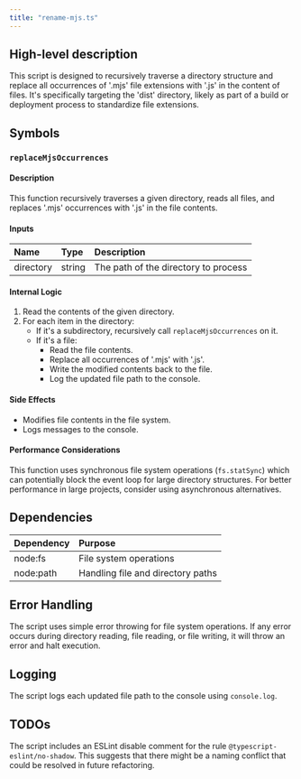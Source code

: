 ```yaml
---
title: "rename-mjs.ts"
---
```


## High-level description
This script is designed to recursively traverse a directory structure and replace all occurrences of '.mjs' file extensions with '.js' in the content of files. It's specifically targeting the 'dist' directory, likely as part of a build or deployment process to standardize file extensions.

## Symbols

### `replaceMjsOccurrences`
#### Description
This function recursively traverses a given directory, reads all files, and replaces '.mjs' occurrences with '.js' in the file contents.

#### Inputs
| Name | Type | Description |
|:-----|:-----|:------------|
| directory | string | The path of the directory to process |

#### Internal Logic
1. Read the contents of the given directory.
2. For each item in the directory:
   - If it's a subdirectory, recursively call `replaceMjsOccurrences` on it.
   - If it's a file:
     - Read the file contents.
     - Replace all occurrences of '.mjs' with '.js'.
     - Write the modified contents back to the file.
     - Log the updated file path to the console.

#### Side Effects
- Modifies file contents in the file system.
- Logs messages to the console.

#### Performance Considerations
This function uses synchronous file system operations (`fs.statSync`) which can potentially block the event loop for large directory structures. For better performance in large projects, consider using asynchronous alternatives.

## Dependencies
| Dependency | Purpose |
|:-----------|:--------|
| node:fs | File system operations |
| node:path | Handling file and directory paths |

## Error Handling
The script uses simple error throwing for file system operations. If any error occurs during directory reading, file reading, or file writing, it will throw an error and halt execution.

## Logging
The script logs each updated file path to the console using `console.log`.

## TODOs
The script includes an ESLint disable comment for the rule `@typescript-eslint/no-shadow`. This suggests that there might be a naming conflict that could be resolved in future refactoring.
